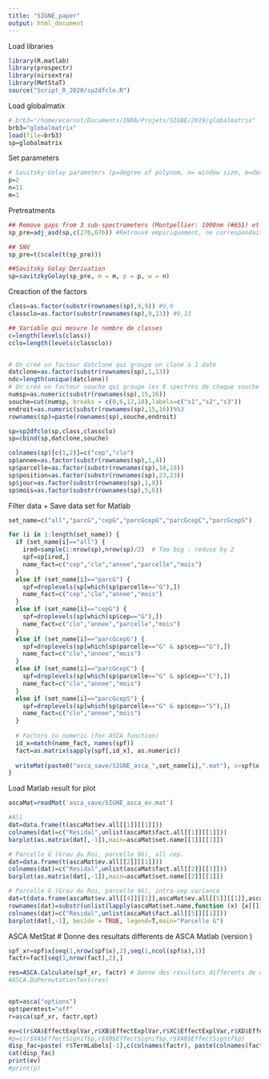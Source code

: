 ```yaml
---
title: "SIGNE_paper"
output: html_document
---
```


Load libraries
```r
library(R.matlab)
library(prospectr)
library(nirsextra)
library(MetStaT)
source("Script_R_2020/sp2dfclo.R")
```

Load globalmatix
```r
# brb3="/home/ecarnot/Documents/INRA/Projets/SIGNE/2019/globalmatrix"
brb3="globalmatrix"
load(file=brb3)
sp=globalmatrix
```

Set parameters
```r
# Savitsky-Golay parameters (p=degree of polynom, n= window size, m=derivation order)
p=2
n=11
m=1
```

Pretreatments
```r
## Remove gaps from 3 sub-spectrometers (Montpellier: 1000nm (#651) et 1800nm (#1451))
sp_pre=adj_asd(sp,c(276,676)) #Retrouvé empiriquement, ne correspondait pas à ce qui etait indiqué precedemment.

## SNV
sp_pre=t(scale(t(sp_pre)))

##Savitsky Golay Derivation
sp=savitzkyGolay(sp_pre, m = m, p = p, w = n)
```

Creaction of the factors
```r
class=as.factor(substr(rownames(sp),9,9)) #9,9
classclo=as.factor(substr(rownames(sp),9,13)) #9,13

## Variable qui mesure le nombre de classes
c=length(levels(class))
cclo=length(levels(classclo))


# On créé un facteur datclone qui groupe un clone à 1 date
datclone=as.factor(substr(rownames(sp),1,13))
ndc=length(unique(datclone))
# On créé un facteur souche qui groupe les 6 spectres de chaque souche
numsp=as.numeric(substr(rownames(sp),15,16))
souche=cut(numsp, breaks = c(0,6,12,18),labels=c("s1","s2","s3"))
endroit=as.numeric(substr(rownames(sp),15,16))%%3
rownames(sp)=paste(rownames(sp),souche,endroit)

sp=sp2dfclo(sp,class,classclo)
sp=cbind(sp,datclone,souche)

colnames(sp)[c(1,2)]=c("cep","clo")
sp$annee=as.factor(substr(rownames(sp),1,4))
sp$parcelle=as.factor(substr(rownames(sp),18,18))
sp$position=as.factor(substr(rownames(sp),23,23))
sp$jour=as.factor(substr(rownames(sp),1,8))
sp$mois=as.factor(substr(rownames(sp),5,6))
```

Filter data + Save data set for Matlab
```r
set_name=c("all","parcG","cepG","parcGcepG","parcGcepC","parcGcepS")

for (i in 1:length(set_name)) {
  if (set_name[i]=="all") {
    ired=sample(1:nrow(sp),nrow(sp)/2)  # Too big : reduse by 2
    spf=sp[ired,]
    name_fact=c("cep","clo","annee","parcelle","mois")
  }
  else if (set_name[i]=="parcG") {
    spf=droplevels(sp[which(sp$parcelle=="G"),])
    name_fact=c("cep","clo","annee","mois")
  }
  else if (set_name[i]=="cepG") {
    spf=droplevels(sp[which(sp$cep=="G"),])
    name_fact=c("clo","annee","parcelle","mois")
  }
  else if (set_name[i]=="parcGcepG") {
    spf=droplevels(sp[which(sp$parcelle=="G" & sp$cep=="G"),])
    name_fact=c("clo","annee","mois")
  }
  else if (set_name[i]=="parcGcepC") {
    spf=droplevels(sp[which(sp$parcelle=="G" & sp$cep=="C"),])
    name_fact=c("clo","annee","mois")
  }
  else if (set_name[i]=="parcGcepS") {
    spf=droplevels(sp[which(sp$parcelle=="G" & sp$cep=="S"),])
    name_fact=c("clo","annee","mois")
  }
  
  # Factors to numeric (for ASCA function)
  id_x=match(name_fact, names(spf))
  fact=as.matrix(sapply(spf[,id_x], as.numeric))
  
  writeMat(paste0("asca_save/SIGNE_asca_",set_name[i],".mat"), x=spf$x, fact=fact, name_fact=name_fact)
}
```

Load Matlab result for plot
```r
ascaMat=readMat('asca_save/SIGNE_asca_ev.mat')

#All
dat=data.frame(t(ascaMat$ev.all[[1]][[1]]))
colnames(dat)=c("Residal",unlist(ascaMat$fact.all[[1]][[1]]))
barplot(as.matrix(dat[,-1]),main=ascaMat$set.name[[1]][[1]])

# Parcelle G (Grau du Roi, parcelle 96), all cep.
dat=data.frame(t(ascaMat$ev.all[[2]][[1]]))
colnames(dat)=c("Residal",unlist(ascaMat$fact.all[[2]][[1]]))
barplot(as.matrix(dat[,-1]),main=ascaMat$set.name[[2]][[1]])

# Parcelle G (Grau du Roi, parcelle 96), intra-cep variance
dat=t(data.frame(ascaMat$ev.all[[4]][[1]],ascaMat$ev.all[[5]][[1]],ascaMat$ev.all[[6]][[1]]))
rownames(dat)=substr(unlist(lapply(ascaMat$set.name,function (x) {x[[]][[1]]}))[4:6],6,9)
colnames(dat)=c("Residal",unlist(ascaMat$fact.all[[5]][[1]]))
barplot(dat[,-1], beside = TRUE, legend=T,main="Parcelle G")
```

ASCA MetStat # Donne des resultats differents de ASCA Matlab (version )
```r
spf_xr=spf$x[seq(1,nrow(spf$x),2),seq(1,ncol(spf$x),1)]
factr=fact[seq(1,nrow(fact),2),]

res=ASCA.Calculate(spf_xr, factr) # Donne des resultats differents de ASCA Matlab (version )
#ASCA.DoPermutationTest(res)


opt=asca("options")
opt$permtest="off"
r=asca(spf_xr, factr,opt)

ev=c(r$XA$EffectExplVar,r$XB$EffectExplVar,r$XC$EffectExplVar,r$XD$EffectExplVar,r$XE$EffectExplVar)
#p=c(r$XA$EffectSignif$p,r$XB$EffectSignif$p,r$XAB$EffectSignif$p)
disp_fac=paste( r$TermLabels[-1],c(colnames(factr), paste(colnames(factr),collapse="x")),sep = "=")
cat(disp_fac)
print(ev)
#print(p)

```


